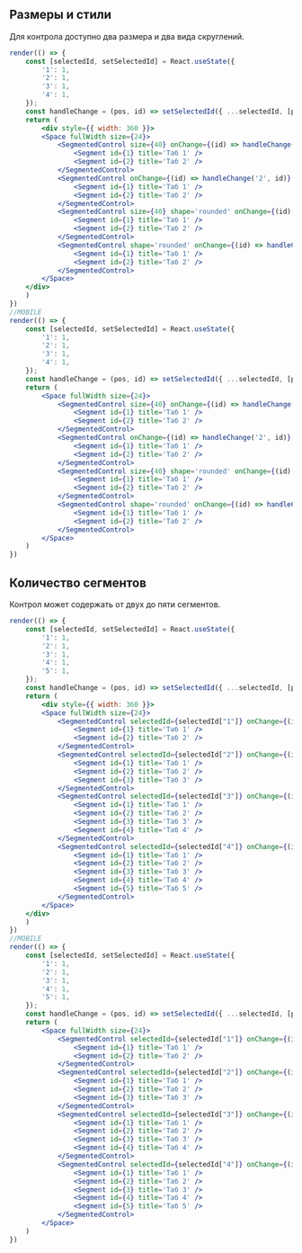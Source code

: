 ## Размеры и стили

Для контрола доступно два размера и два вида скруглений.

```jsx live
render(() => {
    const [selectedId, setSelectedId] = React.useState({
        '1': 1,
        '2': 1,
        '3': 1,
        '4': 1,
    });
    const handleChange = (pos, id) => setSelectedId({ ...selectedId, [pos]: id });
    return (
        <div style={{ width: 360 }}>
        <Space fullWidth size={24}>
            <SegmentedControl size={40} onChange={(id) => handleChange('1', id)} selectedId={selectedId["1"]}>
                <Segment id={1} title='Таб 1' />
                <Segment id={2} title='Таб 2' />
            </SegmentedControl>
            <SegmentedControl onChange={(id) => handleChange('2', id)} selectedId={selectedId["2"]}>
                <Segment id={1} title='Таб 1' />
                <Segment id={2} title='Таб 2' />
            </SegmentedControl>
            <SegmentedControl size={40} shape='rounded' onChange={(id) => handleChange('3', id)} selectedId={selectedId["3"]}>
                <Segment id={1} title='Таб 1' />
                <Segment id={2} title='Таб 2' />
            </SegmentedControl>
            <SegmentedControl shape='rounded' onChange={(id) => handleChange('4', id)} selectedId={selectedId["4"]}>
                <Segment id={1} title='Таб 1' />
                <Segment id={2} title='Таб 2' />
            </SegmentedControl>
        </Space>
    </div>
    )
})
//MOBILE
render(() => {
    const [selectedId, setSelectedId] = React.useState({
        '1': 1,
        '2': 1,
        '3': 1,
        '4': 1,
    });
    const handleChange = (pos, id) => setSelectedId({ ...selectedId, [pos]: id });
    return (
        <Space fullWidth size={24}>
            <SegmentedControl size={40} onChange={(id) => handleChange('1', id)} selectedId={selectedId["1"]}>
                <Segment id={1} title='Таб 1' />
                <Segment id={2} title='Таб 2' />
            </SegmentedControl>
            <SegmentedControl onChange={(id) => handleChange('2', id)} selectedId={selectedId["2"]}>
                <Segment id={1} title='Таб 1' />
                <Segment id={2} title='Таб 2' />
            </SegmentedControl>
            <SegmentedControl size={40} shape='rounded' onChange={(id) => handleChange('3', id)} selectedId={selectedId["3"]}>
                <Segment id={1} title='Таб 1' />
                <Segment id={2} title='Таб 2' />
            </SegmentedControl>
            <SegmentedControl shape='rounded' onChange={(id) => handleChange('4', id)} selectedId={selectedId["4"]}>
                <Segment id={1} title='Таб 1' />
                <Segment id={2} title='Таб 2' />
            </SegmentedControl>
        </Space>
    )
})
```

## Количество сегментов

Контрол может содержать от двух до пяти сегментов.

```jsx live
render(() => {
    const [selectedId, setSelectedId] = React.useState({
        '1': 1,
        '2': 1,
        '3': 1,
        '4': 1,
        '5': 1,
    });
    const handleChange = (pos, id) => setSelectedId({ ...selectedId, [pos]: id });
    return (
        <div style={{ width: 360 }}>
        <Space fullWidth size={24}>
            <SegmentedControl selectedId={selectedId["1"]} onChange={(id) => handleChange('1', id)}>
                <Segment id={1} title='Таб 1' />
                <Segment id={2} title='Таб 2' />
            </SegmentedControl>
            <SegmentedControl selectedId={selectedId["2"]} onChange={(id) => handleChange('2', id)}>
                <Segment id={1} title='Таб 1' />
                <Segment id={2} title='Таб 2' />
                <Segment id={3} title='Таб 3' />
            </SegmentedControl>
            <SegmentedControl selectedId={selectedId["3"]} onChange={(id) => handleChange('3', id)}>
                <Segment id={1} title='Таб 1' />
                <Segment id={2} title='Таб 2' />
                <Segment id={3} title='Таб 3' />
                <Segment id={4} title='Таб 4' />
            </SegmentedControl>
            <SegmentedControl selectedId={selectedId["4"]} onChange={(id) => handleChange('4', id)}>
                <Segment id={1} title='Таб 1' />
                <Segment id={2} title='Таб 2' />
                <Segment id={3} title='Таб 3' />
                <Segment id={4} title='Таб 4' />
                <Segment id={5} title='Таб 5' />
            </SegmentedControl>
        </Space>
    </div>
    )
})
//MOBILE
render(() => {
    const [selectedId, setSelectedId] = React.useState({
        '1': 1,
        '2': 1,
        '3': 1,
        '4': 1,
        '5': 1,
    });
    const handleChange = (pos, id) => setSelectedId({ ...selectedId, [pos]: id });
    return (
        <Space fullWidth size={24}>
            <SegmentedControl selectedId={selectedId["1"]} onChange={(id) => handleChange('1', id)}>
                <Segment id={1} title='Таб 1' />
                <Segment id={2} title='Таб 2' />
            </SegmentedControl>
            <SegmentedControl selectedId={selectedId["2"]} onChange={(id) => handleChange('2', id)}>
                <Segment id={1} title='Таб 1' />
                <Segment id={2} title='Таб 2' />
                <Segment id={3} title='Таб 3' />
            </SegmentedControl>
            <SegmentedControl selectedId={selectedId["3"]} onChange={(id) => handleChange('3', id)}>
                <Segment id={1} title='Таб 1' />
                <Segment id={2} title='Таб 2' />
                <Segment id={3} title='Таб 3' />
                <Segment id={4} title='Таб 4' />
            </SegmentedControl>
            <SegmentedControl selectedId={selectedId["4"]} onChange={(id) => handleChange('4', id)}>
                <Segment id={1} title='Таб 1' />
                <Segment id={2} title='Таб 2' />
                <Segment id={3} title='Таб 3' />
                <Segment id={4} title='Таб 4' />
                <Segment id={5} title='Таб 5' />
            </SegmentedControl>
        </Space>
    )
})
```
